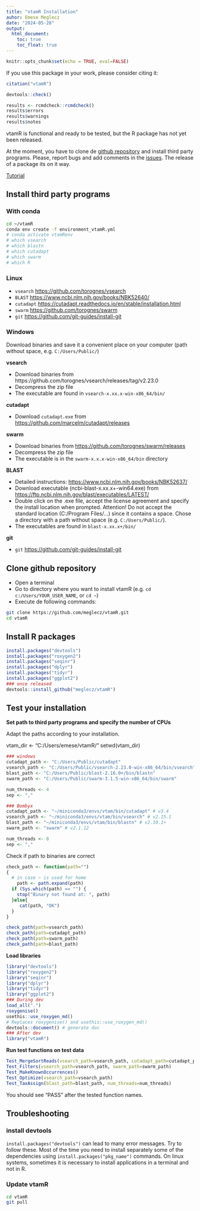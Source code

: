 ```yaml
---
title: "vtamR Installation"
auhor: Emese Meglecz
date: "2024-05-28"
output:
  html_document:
    toc: true
    toc_float: true
---
```



```r
knitr::opts_chunk$set(echo = TRUE, eval=FALSE)
```

If you use this package in your work, please consider citing it:
```r
citation("vtamR")

devtools::check()

results <- rcmdcheck::rcmdcheck()
results$errors
results$warnings
results$notes
```

vtamR is functional and ready to be tested, but the R package has not yet been released.

At the moment, you have to clone de [github repository](https://github.com/meglecz/vtamR) and install third party programs. Please, report bugs and add comments in the [issues](https://github.com/meglecz/vtamR/issues). The release of a package its on it way.

[Tutorial](Tutorial_vtamR.html)


## Install third party programs 

### With conda

```bash
cd ~/vtamR
conda env create -f environment_vtamR.yml
# conda activate vtamRenv
# which vsearch
# which blastn
# which cutadapt
# which swarm
# which R
```


### Linux

* `vsearch` [https://github.com/torognes/vsearch](https://github.com/torognes/vsearch)
* `BLAST` [https://www.ncbi.nlm.nih.gov/books/NBK52640/](https://www.ncbi.nlm.nih.gov/books/NBK52640/)
* `cutadapt` [https://cutadapt.readthedocs.io/en/stable/installation.html](https://cutadapt.readthedocs.io/en/stable/installation.html)
* `swarm` [https://github.com/torognes/swarm](https://github.com/torognes/swarm)
* `git` [https://github.com/git-guides/install-git](https://github.com/git-guides/install-git)

### Windows

Download binaries and save it a convenient place on your computer (path without space, e.g. `C:/Users/Public/`)

**vsearch**

* Download binaries from https://github.com/torognes/vsearch/releases/tag/v2.23.0
* Decompress the zip file
* The executable are found in `vsearch-x.xx.x-win-x86_64/bin/`

**cutadapt**

* Download `cutadapt.exe` from [https://github.com/marcelm/cutadapt/releases](https://github.com/marcelm/cutadapt/releases)

**swarm**

* Download binaries from [https://github.com/torognes/swarm/releases](https://github.com/torognes/swarm/releases)
* Decompress the zip file
* The executable is in the `swarm-x.x.x-win-x86_64/bin` directory

**BLAST**

* Detailed instructions: [https://www.ncbi.nlm.nih.gov/books/NBK52637/](https://www.ncbi.nlm.nih.gov/books/NBK52637/)
* Download executable (ncbi-blast-x.xx.x+-win64.exe) from [https://ftp.ncbi.nlm.nih.gov/blast/executables/LATEST/](https://ftp.ncbi.nlm.nih.gov/blast/executables/LATEST/)
* Double click on the .exe file, accept the license agreement and specify the install location when prompted. Attention! Do not accept the standard location (C:/Program Files/...) since it contains a space. Chose a directory with a path without space (e.g. `C:/Users/Public/`).
* The executables are found in `blast-x.xx.x+/bin/`

**git**

* `git` [https://github.com/git-guides/install-git](https://github.com/git-guides/install-git)



## Clone github repository

- Open a terminal
- Go to directory where you want to install vtamR (e.g. `cd c:/Users/YOUR_USER_NAME`, or `cd ~`)
- Execute de following commands:

```bash
git clone https://github.com/meglecz/vtamR.git
cd vtamR
```


## Install R packages

```r
install.packages("devtools")
install.packages("roxygen2")
install.packages("seqinr")
install.packages("dplyr")
install.packages("tidyr")
install.packages("ggplot2")
### once released
devtools::install_github("meglecz/vtamR")
```

## Test your installation

**Set path to third party programs and specify the number of CPUs**

Adapt the paths according to your installation.

vtam_dir <- "C:/Users/emese/vtamR/"
setwd(vtam_dir)

```r
### windows
cutadapt_path <- "C:/Users/Public/cutadapt"
vsearch_path <- "C:/Users/Public/vsearch-2.23.0-win-x86_64/bin/vsearch"
blast_path <- "C:/Users/Public/blast-2.16.0+/bin/blastn"
swarm_path <- "C:/Users/Public/swarm-3.1.5-win-x86_64/bin/swarm"

num_threads <- 4
sep <- ","

### Bombyx
cutadapt_path <- "~/miniconda3/envs/vtam/bin/cutadapt" # v3.4
vsearch_path <- "~/miniconda3/envs/vtam/bin/vsearch" # v2.15.1
blast_path <- "~/miniconda3/envs/vtam/bin/blastn" # v2.10.1+
swarm_path <- "swarm" # v2.1.12

num_threads <- 8
sep <- ","
```

Check if path to binaries are correct
```r
check_path <- function(path="")
{
  # in case ~ is used for home
    path <- path.expand(path)
  if (Sys.which(path) == "") {
    stop("Binary not found at: ", path)
  }else{
     cat(path, "OK")
  }
}

check_path(path=vsearch_path)
check_path(path=cutadapt_path)
check_path(path=swarm_path)
check_path(path=blast_path)
```

**Load libraries**
```r
library("devtools")
library("roxygen2")
library("seqinr")
library("dplyr")
library("tidyr")
library("ggplot2") 
### During dev
load_all(".")
roxygenise()
usethis::use_roxygen_md()
# Replaces roxygenise() and usethis::use_roxygen_md()
devtools::document() # generate doc
### After dev
library("vtamR")
```


**Run test functions on test data**
```r
Test_MergeSortReads(vsearch_path=vsearch_path, cutadapt_path=cutadapt_path)
Test_Filters(vsearch_path=vsearch_path, swarm_path=swarm_path)
Test_MakeKnownOccurrences()
Test_Optimize(vsearch_path=vsearch_path)
Test_TaxAssign(blast_path=blast_path, num_threads=num_threads)
```

You should see "PASS" after the tested function names.

## Troubleshooting

### install devtools

`install.packages("devtools")` can lead to many error messages. Try to follow these.
Most of the time you need to install separately some of the dependencies using `install.packages("pkg_name")` commands.
On linux systems, sometimes it is necessary to install applications in a 
terminal and not in R.

### Update vtamR

```bash
cd vtamR
git pull
```



